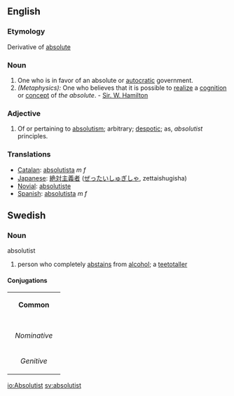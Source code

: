 {{wikipedia}}
==English==
===Etymology===
Derivative of [[absolute]]
===Noun===
#One who is in favor of an absolute or [[autocratic]] government.
#''(Metaphysics):'' One who believes that it is possible to [[realize]] a [[cognition]] or [[concept]] of ''the absolute''. - [[Sir. W. Hamilton]]
===Adjective===
#Of or pertaining to [[absolutism]]; arbitrary; [[despotic]]; as, ''absolutist'' principles.
=== Translations ===
*[[Catalan]]: [[absolutista]] ''m'' ''f''
*[[Japanese]]: [[絶対主義者]] ([[ぜったいしゅぎしゃ]], zettaishugisha)
*[[Novial]]: [[absolutiste]]
*[[Spanish]]: [[absolutista]] ''m'' ''f''

==Swedish==
===Noun===
;absolutist
#person who completely [[abstains]] from [[alcohol]]; a [[teetotaller]]

====Conjugations====
{| border=1 cellspacing=0 
| bgcolor=#FFFFF0 colspan=5 align=center | '''Common''' 
|- 
|- bgcolor=#FFFFF0 align=center 
! rowspan=2 | 
| colspan=2 width=105 | ''Singular'' 
| colspan=2 | ''Plural'' 
|- bgcolor=#FFFFF0 align=center 
| width=105 | ''Indefinite'' 
| width=105 | ''Definite'' 
| width=105 | ''Indefinite'' 
|  width=105 | ''Definite'' 
|- align=center 
| width=105 bgcolor=#FFFFF0 | ''Nominative'' 
| [[absolutist]] 
| [[absolutisten]] 
| [[absolutister]] 
| [[absolutisterna]] 
|- align=center 
| width=105 bgcolor=#FFFFF0 | ''Genitive'' 
| [[absolutists]] 
| [[absolutistens]] 
| [[absolutisters]] 
| [[absolutisternas]] 
|}

[[io:Absolutist]]
[[sv:absolutist]]